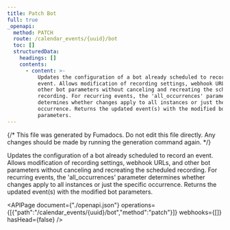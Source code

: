```yaml
---
title: Patch Bot
full: true
_openapi:
  method: PATCH
  route: /calendar_events/{uuid}/bot
  toc: []
  structuredData:
    headings: []
    contents:
      - content: >-
          Updates the configuration of a bot already scheduled to record an
          event. Allows modification of recording settings, webhook URLs, and
          other bot parameters without canceling and recreating the scheduled
          recording. For recurring events, the 'all_occurrences' parameter
          determines whether changes apply to all instances or just the specific
          occurrence. Returns the updated event(s) with the modified bot
          parameters.
---
```


{/* This file was generated by Fumadocs. Do not edit this file directly. Any changes should be made by running the generation command again. */}

Updates the configuration of a bot already scheduled to record an event. Allows modification of recording settings, webhook URLs, and other bot parameters without canceling and recreating the scheduled recording. For recurring events, the 'all_occurrences' parameter determines whether changes apply to all instances or just the specific occurrence. Returns the updated event(s) with the modified bot parameters.

<APIPage document={"./openapi.json"} operations={[{"path":"/calendar_events/{uuid}/bot","method":"patch"}]} webhooks={[]} hasHead={false} />